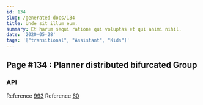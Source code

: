 ```yaml
---
id: 134
slug: /generated-docs/134
title: Unde sit illum eum.
summary: Et harum sequi ratione qui voluptas et qui animi nihil.
date: '2020-05-28'
tags: '["transitional", "Assistant", "Kids"]'
---
```


## Page #134 : Planner distributed bifurcated Group
### API



Reference [993](/generated-docs/993)
Reference [60](/generated-docs/60)




